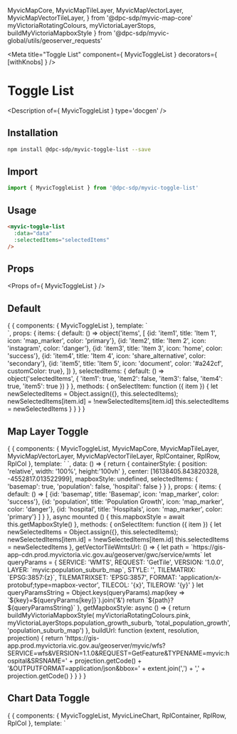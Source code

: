   MyvicMapCore,
  MyvicMapTileLayer,
  MyvicMapVectorLayer,
  MyvicMapVectorTileLayer,
} from '@dpc-sdp/myvic-map-core'
  myVictoriaRotatingColours,
  myVictoriaLayerStops,
  buildMyVictoriaMapboxStyle
} from '@dpc-sdp/myvic-global/utils/geoserver_requests'

<Meta title="Toggle List" component={ MyvicToggleList } decorators={ [withKnobs] } />

# Toggle List

<Description of={ MyvicToggleList } type='docgen' />

## Installation

```bash
npm install @dpc-sdp/myvic-toggle-list --save
```

## Import

```javascript
import { MyvicToggleList } from '@dpc-sdp/myvic-toggle-list'
```

## Usage

```html
<myvic-toggle-list
  :data="data"
  :selectedItems="selectedItems"
/>
```

## Props

<Props of={ MyvicToggleList } />

## Default

<Preview>
  <Story name="Default">
    {
      {
        components: { MyvicToggleList },
        template: `
          <div style="max-width: 600px;">
            <myvic-toggle-list
              :items="items"
              :selectedItems="selectedItems"
              @item-selected="onSelectItem"
            />
          </div>
        `,
        props: {
          items: {
            default: () => object('items', [
              {id: 'item1', title: 'Item 1', icon: 'map_marker', color: 'primary'},
              {id: 'item2', title: 'Item 2', icon: 'instagram', color: 'danger'},
              {id: 'item3', title: 'Item 3', icon: 'home', color: 'success'},
              {id: 'item4', title: 'Item 4', icon: 'share_alternative', color: 'secondary'},
              {id: 'item5', title: 'Item 5', icon: 'document', color: '#a242cf', customColor: true},
            ])
          },
          selectedItems: {
            default: () => object('selectedItems', {
              'item1': true,
              'item2': false,
              'item3': false,
              'item4': true,
              'item5': true
            })
          }
        },
        methods: {
          onSelectItem: function ({ item }) {
            let newSelectedItems = Object.assign({}, this.selectedItems);
            newSelectedItems[item.id] = !newSelectedItems[item.id]
            this.selectedItems = newSelectedItems
          }
        }
      }
    }
  </Story>
</Preview>

## Map Layer Toggle

<Preview>
  <Story name="Map Layer Toggle">
    {
      {
        components: {
          MyvicToggleList,
          MyvicMapCore,
          MyvicMapTileLayer,
          MyvicMapVectorLayer,
          MyvicMapVectorTileLayer,
          RplContainer,
          RplRow,
          RplCol },
        template: `
          <RplContainer style="width: 100%">
            <rpl-row>
              <rpl-col cols=4>
                <myvic-toggle-list
                  :items="items"
                  :selectedItems="selectedItems"
                  @item-selected="onSelectItem"
                />
              </rpl-col>
              <rpl-col cols=8>
                <myvic-map-core
                  :containerStyle="containerStyle"
                  :center="center"
                  :zoom="12"
                  :minZoom="10"
                  :enableSelectInteraction="true"
                >
                  <myvic-map-tile-layer
                    type="OSM"
                    :visible="selectedItems.basemap"
                  />
                  <myvic-map-vector-tile-layer
                    :url="getVectorTileWmtsUrl()"
                    dataFormat="MVT"
                    mapboxStyleMethod="stylefunction"
                    :mapboxStyle="mapboxStyle"
                    mapboxStyleSource="Pink"
                    :visible="selectedItems.population"
                    :opacity="0.8"
                    :zIndex="100"
                  />
                  <myvic-map-vector-layer
                    :urlFunction="buildUrl"
                    dataFormat="GeoJSON"
                    loadingStrategy="bbox"
                    :enablePopup="true"
                    :visible="selectedItems.hospital"
                    :zIndex="200"
                  />
                </myvic-map-core>
              </rpl-col>
            </rpl-row>
          </RplContainer>
        `,
        data: () => {
          return {
            containerStyle: { position: 'relative', width: '100%', height:'100vh' },
            center: [16138405.843820328, -4552817.013522999],
            mapboxStyle: undefined,
            selectedItems: {
               'basemap': true,
               'population': false,
               'hospital': false
             }
          }
        },
        props: {
          items: {
            default: () => [
              {id: 'basemap', title: 'Basemap', icon: 'map_marker', color: 'success'},
              {id: 'population', title: 'Population Growth', icon: 'map_marker', color: 'danger'},
              {id: 'hospital', title: 'Hospitals', icon: 'map_marker', color: 'primary'}
            ]
          }
        },
        async mounted () {
          this.mapboxStyle = await this.getMapboxStyle()
        },
        methods: {
          onSelectItem: function ({ item }) {
            let newSelectedItems = Object.assign({}, this.selectedItems);
            newSelectedItems[item.id] = !newSelectedItems[item.id]
            this.selectedItems = newSelectedItems
          },
          getVectorTileWmtsUrl: () => {
            let path = `https://gis-app-cdn.prod.myvictoria.vic.gov.au/geoserver/gwc/service/wmts`
            let queryParams = {
              SERVICE: 'WMTS',
              REQUEST: 'GetTile',
              VERSION: '1.0.0',
              LAYER: `myvic:population_suburb_map`,
              STYLE: '',
              TILEMATRIX: `EPSG:3857:{z}`,
              TILEMATRIXSET: 'EPSG:3857',
              FORMAT: 'application/x-protobuf;type=mapbox-vector',
              TILECOL: '{x}',
              TILEROW: '{y}'
            }
            let queryParamsString = Object.keys(queryParams).map(key => `${key}=${queryParams[key]}`).join('&')
            return `${path}?${queryParamsString}`
          },
          getMapboxStyle: async () => {
            return buildMyVictoriaMapboxStyle(
              myVictoriaRotatingColours.pink,
              myVictoriaLayerStops.population_growth_suburb,
              'total_population_growth',
              'population_suburb_map')
          },
          buildUrl: function (extent, resolution, projection) {
            return 'https://gis-app.prod.myvictoria.vic.gov.au/geoserver/myvic/wfs?SERVICE=wfs&VERSION=1.1.0&REQUEST=GetFeature&TYPENAME=myvic:hospital&SRSNAME=' + projection.getCode() + '&OUTPUTFORMAT=application/json&bbox=' + extent.join(',') + ',' + projection.getCode()
          }
        }
      }
    }
  </Story>
</Preview>

## Chart Data Toggle

<Preview>
  <Story name="Chart Data Toggle">
    {
      {
        components: {
          MyvicToggleList,
          MyvicLineChart,
          RplContainer,
          RplRow,
          RplCol },
        template: `
          <RplContainer style="width: 100%; height: 100%">
            <rpl-row>
              <rpl-col cols=4>
                <myvic-toggle-list
                  :items="items"
                  :selectedItems="selectedItems"
                  @item-selected="onSelectItem"
                />
              </rpl-col>
              <rpl-col cols=7>
                <div style="width: 100%; height: 90vh">
                  <myvic-line-chart title="Line Chart" :data="chartData" :showLegend="true" dataFormat="normal" />
                </div>
              </rpl-col>
            </rpl-row>
          </RplContainer>
        `,
        data: () => {
          return {
            selectedItems: {
               'dataset1': true,
               'dataset2': false,
               'dataset3': false
            },
            chartDataz: {
              labels: ['January', 'February', 'March', 'April', 'May', 'June', 'July', 'August', 'September', 'October', 'November', 'December'],
              datasets: [
                {
                  label: 'Dataset 1',
                  data: [22, 20, 12, 10, 13, 39, 40, 41, 52, 52, 54, 58]
                }
              ]
            }
          }
        },
        computed: {
          chartData () {
            let datasets = []
            if (this.selectedItems.dataset1) {
              datasets.push({
                label: 'Dataset 1',
                data: [22, 20, 12, 10, 13, 39, 40, 41, 52, 52, 54, 58]
              })
            }
            if (this.selectedItems.dataset2) {
              datasets.push({
                label: 'Dataset 2',
                data: [64, 39, 31, 44, 55, 12, 20, 35, 67, 40, 42, 28]
              })
            }
            if (this.selectedItems.dataset3) {
              datasets.push({
                label: 'Dataset 3',
                data: [40, 26, 31, 37, 45, 29, 25, 18, 7, 15, 24, 36]
              })
            }
            return {
               labels: ['January', 'February', 'March', 'April', 'May', 'June', 'July', 'August', 'September', 'October', 'November', 'December'],
               datasets
             }
          }
        },
        props: {
          items: {
            default: () => [
              {id: 'dataset1', title: 'Dataset 1'},
              {id: 'dataset2', title: 'Dataset 2'},
              {id: 'dataset3', title: 'Dataset 3'}
            ]
          }
        },
        methods: {
          onSelectItem: function ({ item }) {
            let newSelectedItems = Object.assign({}, this.selectedItems);
            newSelectedItems[item.id] = !newSelectedItems[item.id]
            this.selectedItems = newSelectedItems
          }
        }
      }
    }
  </Story>
</Preview>

## Icons from the icon library

<Preview>
  <Story name="Icons from the icon library">
    {
      {
        components: { MyvicToggleList },
        template: `
          <div style="max-width: 400px;">
            <myvic-toggle-list
              :items="items"
              :selectedItems="selectedItems"
              :showCheckboxes="false"
            />
          </div>
        `,
        props: {
          items: {
            default: () => object('items', [
              {id: 'item1', title: 'Drive-through clinic', icon: 'carCircle', color: '#023b89'},
              {id: 'item2', title: 'Walk-in clinic', icon: 'pedestrianCircle', color: '#0052c2'},
              {id: 'item3', title: 'Temporarily closed site', icon: 'exclamationCircle', color: '#ca4c21'},
            ])
          },
          selectedItems: {
            default: () => object('selectedItems', {})
          }
        }
      }
    }
  </Story>
</Preview>
